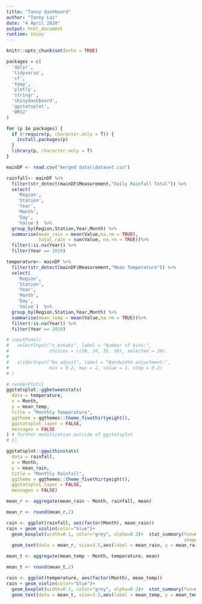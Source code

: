 ```yaml
---
title: "Tanny dashboard"
author: "Tanny Lai"
date: "4 April 2020"
output: html_document
runtime: shiny
---
```


```r
knitr::opts_chunk$set(echo = TRUE)
```

```r
packages = c(
  'dplyr',
  'tidyverse',
  'sf', 
  'tmap',
  'plotly',
  'stringr',
  'shinydashboard',
  'ggstatsplot',
  'WRS2'
)

for (p in packages) {
  if (!require(p, character.only = T)) {
    install.packages(p)
  }
  library(p, character.only = T)
}

mainDF <- read.csv("merged data\\dataset.csv")
```

```r
rainfall<- mainDF %>%
  filter(str_detect(mainDF$Measurement,"Daily Rainfall Total")) %>%
  select(
    'Region',
    'Station',
    'Year',
    'Month',
    'Day',
    'Value')  %>%
  group_by(Region,Station,Year,Month) %>%
  summarise(mean_rain = mean(Value,na.rm = TRUE),
            total_rain = sum(Value, na.rm = TRUE))%>%
  filter(!is.na(Year)) %>%
  filter(Year == 2019)

temperature<- mainDF %>%
  filter(str_detect(mainDF$Measurement,"Mean Temperature")) %>%
  select(
    'Region',
    'Station',
    'Year',
    'Month',
    'Day',
    'Value')  %>%
  group_by(Region,Station,Year,Month) %>%
  summarise(mean_temp = mean(Value,na.rm = TRUE))%>%
  filter(!is.na(Year)) %>%
  filter(Year == 2019) 

```

```r
# inputPanel(
#   selectInput("n_breaks", label = "Number of bins:",
#               choices = c(10, 20, 35, 50), selected = 20),
#   
#   sliderInput("bw_adjust", label = "Bandwidth adjustment:",
#               min = 0.2, max = 2, value = 1, step = 0.2)
# )

# renderPlot({
ggstatsplot::ggbetweenstats(
  data = temperature,
  x = Month,
  y = mean_temp,
  title = "Monthly Temperature",
  ggtheme = ggthemes::theme_fivethirtyeight(),
  ggstatsplot.layer = FALSE,
  messages = FALSE
) # further modification outside of ggstatsplot
# })
```
```r
ggstatsplot::ggwithinstats(
  data = rainfall,
  x = Month,
  y = mean_rain,
  title = "Monthly Rainfall",
  ggtheme = ggthemes::theme_fivethirtyeight(),
  ggstatsplot.layer = FALSE,
  messages = FALSE)

```


```r
mean_r <- aggregate(mean_rain ~ Month, rainfall, mean)

mean_r <- round(mean_r,2)

rain <- ggplot(rainfall, aes(factor(Month), mean_rain))
rain + geom_violin(color="blue")+
  geom_boxplot(width=0.1, color="grey", alpha=0.2)+  stat_summary(fun=mean, colour="darkblue", geom="point",
                                                                  shape=18, size=3,show.legend = FALSE) +
  geom_text(data = mean_r, size=3.5,aes(label = mean_rain, y = mean_rain + 0.8))
```

```r
mean_t <- aggregate(mean_temp ~ Month, temperature, mean)

mean_t <- round(mean_t,2)

rain <- ggplot(temperature, aes(factor(Month), mean_temp))
rain + geom_violin(color="blue")+
  geom_boxplot(width=0.1, color="grey", alpha=0.2)+  stat_summary(fun=mean, colour="darkblue", geom="point",               shape=18, size=3,show.legend = FALSE) +
  geom_text(data = mean_t, size=3.5,aes(label = mean_temp, y = mean_temp + 0.15))+ ggtitle ("Temperature distribution by month") +   xlab("Month") +  ylab("Average temperature ( ºC )")+theme_light()
```
